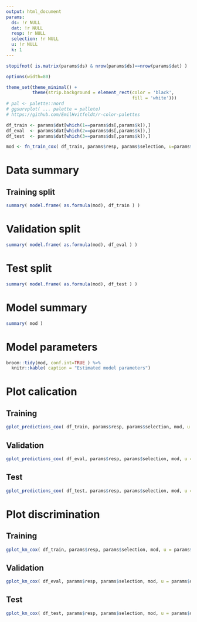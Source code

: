 ```yaml
---
output: html_document
params:
  ds: !r NULL
  dat: !r NULL
  resp: !r NULL
  selection: !r NULL
  u: !r NULL
  k: 1
---
```


```r
stopifnot( is.matrix(params$ds) & nrow(params$ds)==nrow(params$dat) )

options(width=80)

theme_set(theme_minimal() +
          theme(strip.background = element_rect(color = 'black',
                                                fill = 'white')))
# pal <- palette::nord
# ggsurvplot( ... palette = pallete)
# https://github.com/EmilHvitfeldt/r-color-palettes

df_train <- params$dat[which(1==params$ds[,params$k]),]
df_eval  <- params$dat[which(2==params$ds[,params$k]),]
df_test  <- params$dat[which(3==params$ds[,params$k]),]

mod <- fn_train_cox( df_train, params$resp, params$selection, u=params$u )

```

# Data summary

## Training split
```r
summary( model.frame( as.formula(mod), df_train ) )
```

# Validation split
```r
summary( model.frame( as.formula(mod), df_eval ) )
```

# Test split
```r
summary( model.frame( as.formula(mod), df_test ) )
```


# Model summary
```r
summary( mod )
```

# Model parameters
```r
broom::tidy(mod, conf.int=TRUE ) %>%
  knitr::kable( caption = "Estimated model parameters")
```

# Plot calication
## Training
```r
gplot_predictions_cox( df_train, params$resp, params$selection, mod, u = params$u )
```

## Validation
```r
gplot_predictions_cox( df_eval, params$resp, params$selection, mod, u = params$u )
```

## Test
```r
gplot_predictions_cox( df_test, params$resp, params$selection, mod, u = params$u )
```

# Plot discrimination
## Training
```r
gplot_km_cox( df_train, params$resp, params$selection, mod, u = params$u )
```

## Validation
```r
gplot_km_cox( df_eval, params$resp, params$selection, mod, u = params$u )
```

## Test
```r
gplot_km_cox( df_test, params$resp, params$selection, mod, u = params$u )
```



